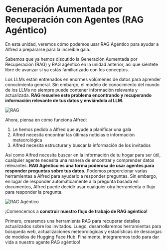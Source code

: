 # Generación Aumentada por Recuperación con Agentes (RAG Agéntico)

En esta unidad, veremos cómo podemos usar RAG Agéntico para ayudar a Alfred a prepararse para la increíble gala.

<Tip>Sabemos que ya hemos discutido la Generación Aumentada por Recuperación (RAG) y RAG agéntico en la unidad anterior, así que siéntete libre de avanzar si ya estás familiarizado con los conceptos.</Tip>

Los LLMs están entrenados en enormes volúmenes de datos para aprender conocimiento general.
Sin embargo, el modelo de conocimiento del mundo de los LLMs no siempre puede contener información relevante y actualizada.
**RAG resuelve este problema encontrando y recuperando información relevante de tus datos y enviándola al LLM.**

![RAG](https://huggingface.co/datasets/agents-course/course-images/resolve/main/en/unit2/llama-index/rag.png)

Ahora, piensa en cómo funciona Alfred:

1. Le hemos pedido a Alfred que ayude a planificar una gala
2. Alfred necesita encontrar las últimas noticias e información meteorológica
3. Alfred necesita estructurar y buscar la información de los invitados

Así como Alfred necesita buscar en la información de tu hogar para ser útil, cualquier agente necesita una manera de encontrar y comprender datos relevantes.
**RAG Agéntico es una forma poderosa de usar agentes para responder preguntas sobre tus datos.** Podemos proporcionar varias herramientas a Alfred para ayudarlo a responder preguntas.
Sin embargo, en lugar de responder automáticamente a la pregunta basada en documentos, Alfred puede decidir usar cualquier otra herramienta o flujo para responder la pregunta.

![RAG Agéntico](https://huggingface.co/datasets/agents-course/course-images/resolve/main/en/unit2/llama-index/agentic-rag.png)

¡Comencemos a **construir nuestro flujo de trabajo de RAG agéntico!**  

Primero, crearemos una herramienta RAG para recuperar detalles actualizados sobre los invitados. Luego, desarrollaremos herramientas para búsqueda web, actualizaciones meteorológicas y estadísticas de descargas de modelos de Hugging Face Hub. Finalmente, integraremos todo para dar vida a nuestro agente RAG agéntico!  
